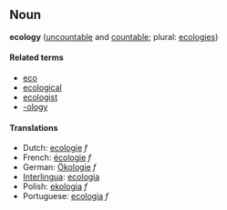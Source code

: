 ==Noun==
'''ecology''' ([[uncountable]] and [[countable]]; plural: [[ecologies]])

====Related terms====
*[[eco]]
*[[ecological]]
*[[ecologist]]
*[[-ology]]

====Translations====
*Dutch: [[ecologie]] ''f''
*French: [[écologie]] ''f''
*German: [[Ökologie]] ''f''
*[[Interlingua]]: [[ecologia]]
*Polish: [[ekologia]] ''f''
*Portuguese: [[ecologia]] ''f''